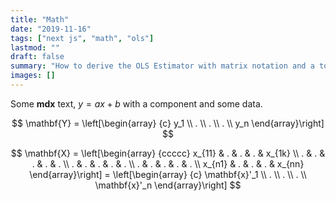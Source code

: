 ```yaml
---
title: "Math"
date: "2019-11-16"
tags: ["next js", "math", "ols"]
lastmod: ""
draft: false
summary: "How to derive the OLS Estimator with matrix notation and a tour of math typesetting using markdown with the help of KaTeX."
images: []
---
```


Some **mdx** text, $y=ax+b$ with a component and some data.

$$
\mathbf{Y} = \left[\begin{array}
    {c}
    y_1 \\
    . \\
    . \\
    . \\
    y_n
\end{array}\right]
$$

$$
\mathbf{X} = \left[\begin{array}
    {ccccc}
    x_{11} & . & . & . & x_{1k} \\
    . & . & . & . & .  \\
    . & . & . & . & .  \\
    . & . & . & . & .  \\
    x_{n1} & . & . & . & x_{nn}
\end{array}\right] =
\left[\begin{array}
    {c}
    \mathbf{x}'_1 \\
    . \\
    . \\
    . \\
    \mathbf{x}'_n
\end{array}\right]
$$
